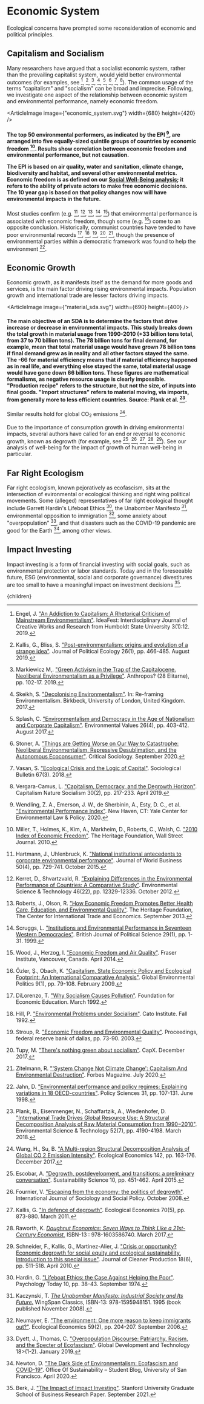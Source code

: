


# Economic System

Ecological concerns have prompted some reconsideration of economic and political principles.

## Capitalism and Socialism
Many researchers have argued that a socialist economic system, rather than the prevailing capitalist system, would yield better environmental outcomes (for examples, see [^4], [^13], [^15], [^24], [^25], [^26], [^29], [^30]). The common usage of the terms "capitalism" and "socialism" can be broad and imprecise. Following, we investigate one aspect of the relationship between economic system and environmental performance, namely economic freedom.

<ArticleImage image={"economic_system.svg"} width={680} height={420} />
#### The top 50 environmental performers, as indicated by the EPI [^32], are arranged into five equally-sized quintile groups of countries by economic freedom [^16]. Results show correlation between economic freedom and environmental performance, but not causation. <p>The EPI is based on air quality, water and sanitation, climate change, biodiversity and habitat, and several other environmental metrics. Economic freedom is as defined on our [Social Well-Being analysis](http://urbancruiseship.org/solution/habitat/social_wellbeing); it refers to the ability of private actors to make free economic decisions. The 10 year gap is based on that policy changes now will have environmental impacts in the future.</p>

Most studies confirm (e.g. [^8], [^14], [^21], [^23], [^33]) that environmental performance is associated with economic freedom, though some (e.g. [^35]) come to an opposite conclusion. Historically, communist countries have tended to have poor environmental records [^2], [^9], [^27], [^28], [^34], though the presence of environmental parties within a democratic framework was found to help the environment [^10].

## Economic Growth
Economic growth, as it manifests itself as the demand for more goods and services, is the main factor driving rising environmental impacts. Population growth and international trade are lesser factors driving impacts.

<ArticleImage image={"material_sda.svg"} width={690} height={400} />
#### The main objective of an SDA is to determine the factors that drive increase or decrease in environmental impacts. This study breaks down the total growth in material usage from 1990-2010 (+33 billion tons total, from 37 to 70 billion tons). The 78 billion tons for final demand, for example, mean that total material usage would have grown 78 billion tons if final demand grew as in reality and all other factors stayed the same. The -66 for material efficiency means that if material efficiency happened as in real life, and everything else stayed the same, total material usage would have gone down 66 billion tons. These figures are mathematical formalisms, as negative resource usage is clearly impossible. "Production recipe" refers to the structure, but not the size, of inputs into final goods. "Import structures" refers to material moving, via imports, from generally more to less efficient countries. Source: Plank et al. [^19].

Similar results hold for global CO<sub>2</sub> emissions [^31].

Due to the importance of consumption growth in driving environmental impacts, several authors have called for an end or reversal to economic growth, known as degrowth (for example, see [^5], [^6], [^12], [^20], [^22]). See our analysis of well-being for the impact of growth of human well-being in particular.

## Far Right Ecologism
Far right ecologism, known pejoratively as ecofascism, sits at the intersection of evironmental or ecological thinking and right wing political movements. Some (alleged) representatives of far right ecological thought include Garrett Hardin's Lifeboat Ethics [^7], the Unabomber Manifesto [^11], environmental opposition to immigration [^17], some anxiety about "overpopulation" [^3], and that disasters such as the COVID-19 pandemic are good for the Earth [^18], among other views.

## Impact Investing
Impact investing is a form of financial investing with social goals, such as environmental protection or labor standards. Today and in the foreseeable future, ESG (environmental, social and corporate governance) divestitures are too small to have a meaningful impact on investment decisions [^1].

[^1]: Berk, J. ["The Impact of Impact Investing"](https://papers.ssrn.com/sol3/papers.cfm?abstract_id=3909166). Stanford University Graduate School of Business Research Paper. September 2021.

[^2]: DiLorenzo, T. ["Why Socialism Causes Pollution"](https://fee.org/articles/why-socialism-causes-pollution/). Foundation for Economic Education. March 1992.

[^3]: Dyett, J., Thomas, C. ["Overpopulation Discourse: Patriarchy, Racism, and the Specter of Ecofascism"](https://brill.com/view/journals/pgdt/18/1-2/article-p205_16.xml). Global Development and Technology 18>(1-2). January 2019.

[^4]: Engel, J. ["An Addiction to Capitalism: A Rhetorical Criticism of Mainstream Environmentalism"](https://digitalcommons.humboldt.edu/cgi/viewcontent.cgi?article=1056&context=ideafest). IdeaFest: Interdisciplinary Journal of Creative Works and Research from Humboldt State University 3(1):12. 2019.

[^5]: Escobar, A. ["Degrowth, postdevelopment, and transitions: a preliminary conversation"](https://link.springer.com/article/10.1007/s11625-015-0297-5). Sustainability Science 10, pp. 451-462. April 2015.

[^6]: Fournier, V. ["Escaping from the economy: the politics of degrowth"](https://www.emerald.com/insight/content/doi/10.1108/01443330810915233/full/html). International Journal of Sociology and Social Policy. October 2008.

[^7]: Hardin, G. ["Lifeboat Ethics: the Case Against Helping the Poor"](https://www.garretthardinsociety.org/articles/art_lifeboat_ethics_case_against_helping_poor.html). Psychology Today 10, pp. 38-43. September 1974.

[^8]: Hartmann, J., Uhlenbruck, K. ["National institutional antecedents to corporate environmental performance"](https://www.sciencedirect.com/science/article/abs/pii/S1090951615000048). Journal of World Business 50(4), pp. 729-741. October 2015.

[^9]: Hill, P. ["Environmental Problems under Socialism"](https://www.cato.org/sites/cato.org/files/serials/files/cato-journal/1992/11/cj12n2-2.pdf). Cato Institute. Fall 1992.

[^10]: Jahn, D. ["Environmental performance and policy regimes: Explaining variations in 18 OECD-countries"](https://link.springer.com/article/10.1023/A:1004385005999). Policy Sciences 31, pp. 107-131. June 1998.

[^11]: Kaczynski, T. [*The Unabomber Manifesto: Industrial Society and Its Future.*](https://www.amazon.com/Unabomber-Manifesto-Industrial-Society-Future/dp/1595948155) WingSpan Classics, ISBN-13: 978-1595948151. 1995 (book published November 2008).

[^12]: Kallis, G. ["In defence of degrowth"](https://www.sciencedirect.com/science/article/abs/pii/S0921800910005021). Ecological Economics 70(5), pp. 873-880. March 2011.

[^13]: Kallis, G., Bliss, S. ["Post-environmentalism: origins and evolution of a strange idea"](https://journals.uair.arizona.edu/index.php/JPE/article/view/23238). Journal of Political Ecology 26(1), pp. 466-485. August 2019.

[^14]: Kerret, D., Shvartzvald, R. ["Explaining Differences in the Environmental Performance of Countries: A Comparative Study"](https://pubs.acs.org/doi/abs/10.1021/es300899p). Environmental Science & Technology 46(22), pp. 12329-12336. October 2012.

[^15]: Markiewicz M,. ["Green Activism in the Trap of the Capitalocene. Neoliberal Environmentalism as a Privilege"](http://yadda.icm.edu.pl/yadda/element/bwmeta1.element.desklight-d9526971-2fca-4407-a3bb-e3d91dd23949). Anthropos? (28 Elitarne), pp. 102-17. 2019.

[^16]: Miller, T., Holmes, K., Kim, A., Markheim, D., Roberts, C., Walsh, C. ["2010 Index of Economic Freedom"](https://www.heritage.org/index/pdf/2010/index2010_full.pdf). The Heritage Foundation, Wall Street Journal. 2010.

[^17]: Neumayer, E. ["The environment: One more reason to keep immigrants out?"](https://www.sciencedirect.com/science/article/abs/pii/S0921800906000553). Ecological Economics 59(2), pp. 204-207. September 2006.

[^18]: Newton, D. ["The Dark Side of Environmentalism: Ecofascism and COVID-19"](https://usfblogs.usfca.edu/sustainability/2020/04/15/the-dark-side-of-environmentalism-ecofascism-and-covid-19/). Office Of Sustainability – Student Blog, University of San Francisco. April 2020.

[^19]: Plank, B., Eisenmenger, N., Schaffartzik, A., Wiedenhofer, D. ["International Trade Drives Global Resource Use: A Structural Decomposition Analysis of Raw Material Consumption from 1990−2010"](https://pubs.acs.org/doi/abs/10.1021/acs.est.7b06133). Environmental Science & Technology 52(7), pp. 4190-4198. March 2018.

[^20]: Raworth, K. [*Doughnut Economics: Seven Ways to Think Like a 21st-Century Economist.*](https://www.amazon.com/Doughnut-Economics-Seven-21st-Century-Economist/dp/1603586741) ISBN-13 : 978-1603586740. March 2017.

[^21]: Roberts, J., Olson, R. ["How Economic Freedom Promotes Better Health Care, Education, and Environmental Quality"](https://www.heritage.org/international-economies/report/how-economic-freedom-promotes-better-health-care-education-and). The Heritage Foundation, The Center for International Trade and Economics. September 2013.

[^22]: Schneider, F., Kallis, G., Martinez-Alier, J. ["Crisis or opportunity? Economic degrowth for social equity and ecological sustainability. Introduction to this special issue"](https://www.sciencedirect.com/science/article/abs/pii/S0959652610000259). Journal of Cleaner Production 18(6), pp. 511-518. April 2010.

[^23]: Scruggs, L. ["Institutions and Environmental Performance in Seventeen Western Democracies"](https://www.cambridge.org/core/journals/british-journal-of-political-science/article/institutions-and-environmental-performance-in-seventeen-western-democracies/FD8588D2D526F008D8FEB3B22C99EA65). British Journal of Political Science 29(1), pp. 1-31. 1999.

[^24]: Skeikh, S. ["Decolonising Environmentalism"](http://research.gold.ac.uk/id/eprint/20879/). In: Re-framing Environmentalism. Birkbeck, University of London, United Kingdom. 2017.

[^25]: Splash, C. ["Environmentalism and Democracy in the Age of Nationalism and Corporate Capitalism"](https://www.ingentaconnect.com/content/whp/ev/2017/00000026/00000004/art00002). Environmental Values 26(4), pp. 403-412. August 2017.

[^26]: Stoner, A. ["Things are Getting Worse on Our Way to Catastrophe: Neoliberal Environmentalism, Repressive Desublimation, and the Autonomous Ecoconsumer"](https://journals.sagepub.com/doi/abs/10.1177/0896920520958099). Critical Sociology. September 2020.

[^27]: Stroup, R. ["Economic Freedom and Environmental Quality"](https://www.dallasfed.org/~/media/documents/research/pubs/ftc/stroup.pdf). Proceedings, federal reserve bank of dallas, pp. 73-90. 2003.

[^28]: Tupy, M. ["There's nothing green about socialism"](https://capx.co/theres-nothing-green-about-socialism/). CapX. December 2017.

[^29]: Vasan, S. ["Ecological Crisis and the Logic of Capital"](https://journals.sagepub.com/doi/abs/10.1177/0038022918796382). Sociological Bulletin 67(3). 2018.

[^30]: Vergara-Camus, L. ["Capitalism, Democracy, and the Degrowth Horizon"](https://www.tandfonline.com/doi/abs/10.1080/10455752.2017.1344868). Capitalism Nature Socialism 30(2), pp. 217-233. April 2019.

[^31]: Wang, H., Su, B. ["A Multi-region Structural Decomposition Analysis of Global CO 2 Emission Intensity"](https://www.sciencedirect.com/science/article/abs/pii/S0921800917303749). Ecological Economics 142, pp. 163-176. December 2017.

[^32]: Wendling, Z. A., Emerson, J. W., de Sherbinin, A., Esty, D. C., et al. ["Environmental Performance Index"](https://epi.yale.edu/). New Haven, CT: Yale Center for Environmental Law & Policy. 2020.

[^33]: Wood, J., Herzog, I. ["Economic Freedom and Air Quality"](https://papers.ssrn.com/sol3/papers.cfm?abstract_id=2539809). Fraser Institute, Vancouver, Canada. April 2014.

[^34]: Zitelmann, R. ["'System Change Not Climate Change': Capitalism And Environmental Destruction"](https://www.forbes.com/sites/rainerzitelmann/2020/07/13/system-change-not-climate-change-capitalism-and-environmental-destruction/?sh=3e09c04a6d72). Forbes Magazine. July 2020.

[^35]: Özler, Ş., Obach, K. ["Capitalism, State Economic Policy and Ecological Footprint: An International Comparative Analysis"](https://www.mitpressjournals.org/doi/abs/10.1162/glep.2009.9.1.79). Global Environmental Politics 9(1), pp. 79-108. February 2009.

  <Article 
    focusAreaUrl={focusAreaUrl} 
    hierarchy={hierarchy} 
    site={site}
  >
    {children}
  </Article>
